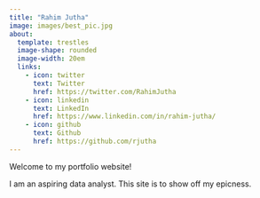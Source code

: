 ```yaml
---
title: "Rahim Jutha"
image: images/best_pic.jpg
about:
  template: trestles
  image-shape: rounded
  image-width: 20em
  links:
    - icon: twitter
      text: Twitter
      href: https://twitter.com/RahimJutha
    - icon: linkedin
      text: LinkedIn
      href: https://www.linkedin.com/in/rahim-jutha/
    - icon: github
      text: Github
      href: https://github.com/rjutha
---
```


Welcome to my portfolio website!

I am an aspiring data analyst. This site is to show off my epicness.
